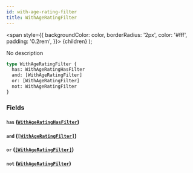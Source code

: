 ```yaml
---
id: with-age-rating-filter
title: WithAgeRatingFilter
---
```


<span
style={{
      backgroundColor: color,
      borderRadius: '2px',
      color: '#fff',
      padding: '0.2rem',
    }}>
{children}
</span>
);

No description

```graphql
type WithAgeRatingFilter {
  has: WithAgeRatingHasFilter
  and: [WithAgeRatingFilter]
  or: [WithAgeRatingFilter]
  not: WithAgeRatingFilter
}
```

### Fields

#### `has` ([`WithAgeRatingHasFilter`](/docs/schema/enums/with-age-rating-has-filter))

#### `and` ([`[WithAgeRatingFilter]`](/docs/schema/inputs/with-age-rating-filter))

#### `or` ([`[WithAgeRatingFilter]`](/docs/schema/inputs/with-age-rating-filter))

#### `not` ([`WithAgeRatingFilter`](/docs/schema/inputs/with-age-rating-filter))
